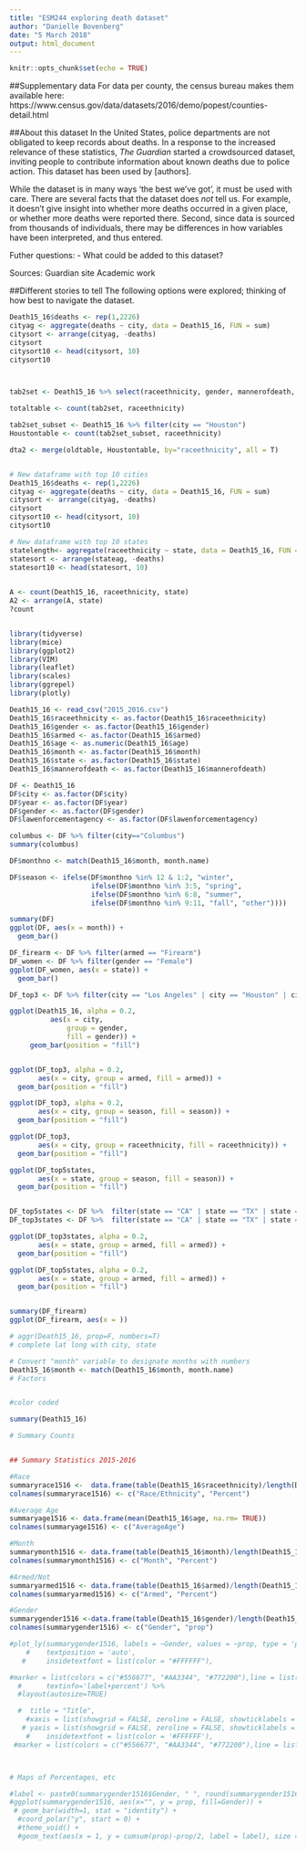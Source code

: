 ---
title: "ESM244 exploring death dataset"
author: "Danielle Bovenberg"
date: "5 March 2018"
output: html_document
---

```{r setup, include=FALSE}
knitr::opts_chunk$set(echo = TRUE)
```

##Supplementary data
For data per county, the census bureau makes them available here: 
https://www.census.gov/data/datasets/2016/demo/popest/counties-detail.html

##About this dataset
In the United States, police departments are not obligated to keep records about deaths. In a response to the increased relevance of these statistics, *The Guardian* started a crowdsourced dataset, inviting people to contribute information about known deaths due to police action. This dataset has been used by [authors].

While the dataset is in many ways 'the best we've got', it must be used with care. There are several facts that the dataset does *not* tell us. For example, it doesn't give insight into whether more deaths occurred in a given place, or whether more deaths were reported there. Second, since data is sourced from thousands of individuals, there may be differences in how variables have been interpreted, and thus entered. 


Futher questions: 
- What could be added to this dataset? 

Sources: 
Guardian site
Academic work


##Different stories to tell
The following options were explored; thinking of how best to navigate the dataset.



```{r subsets}

Death15_16$deaths <- rep(1,2226)
cityag <- aggregate(deaths ~ city, data = Death15_16, FUN = sum)
citysort <- arrange(cityag, -deaths)
citysort
citysort10 <- head(citysort, 10)
citysort10



tab2set <- Death15_16 %>% select(raceethnicity, gender, mannerofdeath, armed, year, season)

totaltable <- count(tab2set, raceethnicity)

tab2set_subset <- Death15_16 %>% filter(city == "Houston")
Houstontable <- count(tab2set_subset, raceethnicity) 

dta2 <- merge(oldtable, Houstontable, by="raceethnicity", all = T)


# New dataframe with top 10 cities
Death15_16$deaths <- rep(1,2226)
cityag <- aggregate(deaths ~ city, data = Death15_16, FUN = sum)
citysort <- arrange(cityag, -deaths)
citysort
citysort10 <- head(citysort, 10)
citysort10

# New dataframe with top 10 states
statelength<- aggregate(raceethnicity ~ state, data = Death15_16, FUN = length)
statesort <- arrange(stateag, -deaths)
statesort10 <- head(statesort, 10)
                         

A <- count(Death15_16, raceethnicity, state)
A2 <- arrange(A, state)
?count



```




```{r explore}

library(tidyverse)
library(mice)
library(ggplot2)
library(VIM)
library(leaflet)
library(scales)
library(ggrepel)
library(plotly)

Death15_16 <- read_csv("2015_2016.csv")
Death15_16$raceethnicity <- as.factor(Death15_16$raceethnicity)
Death15_16$gender <- as.factor(Death15_16$gender)
Death15_16$armed <- as.factor(Death15_16$armed)
Death15_16$age <- as.numeric(Death15_16$age)
Death15_16$month <- as.factor(Death15_16$month)
Death15_16$state <- as.factor(Death15_16$state)
Death15_16$mannerofdeath <- as.factor(Death15_16$mannerofdeath)

DF <- Death15_16
DF$city <- as.factor(DF$city)
DF$year <- as.factor(DF$year)
DF$gender <- as.factor(DF$gender)
DF$lawenforcementagency <- as.factor(DF$lawenforcementagency)

columbus <- DF %>% filter(city=="Columbus")
summary(columbus)

DF$monthno <- match(Death15_16$month, month.name)

DF$season <- ifelse(DF$monthno %in% 12 & 1:2, "winter",
                    ifelse(DF$monthno %in% 3:5, "spring",
                    ifelse(DF$monthno %in% 6:8, "summer",
                    ifelse(DF$monthno %in% 9:11, "fall", "other"))))

summary(DF)
ggplot(DF, aes(x = month)) +
  geom_bar()

DF_firearm <- DF %>% filter(armed == "Firearm")
DF_women <- DF %>% filter(gender == "Female")
ggplot(DF_women, aes(x = state)) +
  geom_bar()

DF_top3 <- DF %>% filter(city == "Los Angeles" | city == "Houston" | city == "Chicago")

ggplot(Death15_16, alpha = 0.2,
          aes(x = city, 
              group = gender,
              fill = gender)) + 
     geom_bar(position = "fill")


ggplot(DF_top3, alpha = 0.2, 
       aes(x = city, group = armed, fill = armed)) +
  geom_bar(position = "fill")

ggplot(DF_top3, alpha = 0.2, 
       aes(x = city, group = season, fill = season)) +
  geom_bar(position = "fill")

ggplot(DF_top3, 
       aes(x = city, group = raceethnicity, fill = raceethnicity)) +
  geom_bar(position = "fill")

ggplot(DF_top5states, 
       aes(x = state, group = season, fill = season)) +
  geom_bar(position = "fill")


DF_top5states <- DF %>%  filter(state == "CA" | state == "TX" | state =="FL"| state == "AZ" |state == "GA")
DF_top3states <- DF %>%  filter(state == "CA" | state == "TX" | state =="FL")

ggplot(DF_top3states, alpha = 0.2, 
       aes(x = state, group = armed, fill = armed)) +
  geom_bar(position = "fill")

ggplot(DF_top5states, alpha = 0.2, 
       aes(x = state, group = armed, fill = armed)) +
  geom_bar(position = "fill")


summary(DF_firearm)
ggplot(DF_firearm, aes(x = ))
```


```{r next}

# aggr(Death15_16, prop=F, numbers=T) 
# complete lat long with city, state

# Convert "month" variable to designate months with numbers
Death15_16$month <- match(Death15_16$month, month.name)
# Factors


#color coded

summary(Death15_16)

# Summary Counts


## Summary Statistics 2015-2016

#Race
summaryrace1516 <-  data.frame(table(Death15_16$raceethnicity)/length(Death15_16$raceethnicity)*100) 
colnames(summaryrace1516) <- c("Race/Ethnicity", "Percent")

#Average Age
summaryage1516 <- data.frame(mean(Death15_16$age, na.rm= TRUE))
colnames(summaryage1516) <- c("AverageAge")

#Month
summarymonth1516 <- data.frame(table(Death15_16$month)/length(Death15_16$month)*100) 
colnames(summarymonth1516) <- c("Month", "Percent")

#Armed/Not
summaryarmed1516 <- data.frame(table(Death15_16$armed)/length(Death15_16$armed)*100)
colnames(summaryarmed1516) <- c("Armed", "Percent")

#Gender
summarygender1516 <-data.frame(table(Death15_16$gender)/length(Death15_16$gender)) 
colnames(summarygender1516) <- c("Gender", "prop")

#plot_ly(summarygender1516, labels = ~Gender, values = ~prop, type = 'pie',
    #    textposition = 'auto',
   #     insidetextfont = list(color = "#FFFFFF"),

#marker = list(colors = c("#556677", "#AA3344", "#772200"),line = list(color = '#FFFFFF', width = 1)),
  #      textinfo='label+percent') %>%
  #layout(autosize=TRUE)

  #  title = "Title",
    #xaxis = list(showgrid = FALSE, zeroline = FALSE, showticklabels = FALSE),
   # yaxis = list(showgrid = FALSE, zeroline = FALSE, showticklabels = FALSE)),
    #    insidetextfont = list(color = '#FFFFFF'),
 #marker = list(colors = c("#556677", "#AA3344", "#772200"),line = list(color = '#FFFFFF', width = 1))) 



# Maps of Percentages, etc

#label <- paste0(summarygender1516$Gender, " ", round(summarygender1516$prop *100), "%")
#ggplot(summarygender1516, aes(x="", y = prop, fill=Gender)) +
 # geom_bar(width=1, stat = "identity") +
  #coord_polar("y", start = 0) + 
  #theme_void() +
  #geom_text(aes(x = 1, y = cumsum(prop)-prop/2, label = label), size =3)


```

